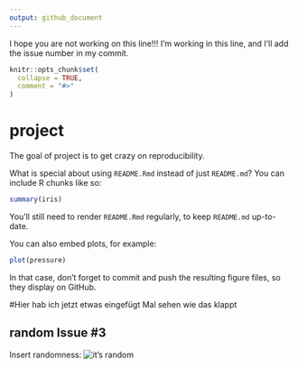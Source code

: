 ```yaml
---
output: github_document
---
```


I hope you are not working on this line!!!
I'm working in this line, and I'll add the issue number in my commit.

<!-- README.md is generated from README.Rmd. Please edit that file -->

```r
knitr::opts_chunk$set(
  collapse = TRUE,
  comment = "#>"
)
```

# project

<!-- badges: start -->
<!-- badges: end -->

The goal of project is to get crazy on reproducibility.

What is special about using `README.Rmd` instead of just `README.md`? You can include R chunks like so:

```r
summary(iris)
```

You'll still need to render `README.Rmd` regularly, to keep `README.md` up-to-date.

You can also embed plots, for example:

```r
plot(pressure)
```

In that case, don't forget to commit and push the resulting figure files, so they display on GitHub.



#Hier hab ich jetzt etwas eingefügt
Mal sehen wie das klappt



## random Issue #3

Insert randomness:
![it's random](https://imgs.xkcd.com/comics/random_number.png)
